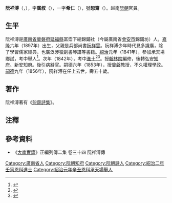 '''阮祥溥'''（{{vie|v='''Nguyễn Tường Phổ'''|hn=阮祥溥}}，{{bd|1807年||1856年||}}），字'''廣叔'''（{{vie|v='''Quảng Thúc'''|hn=廣叔}}），一字'''希仁'''（{{vie|v='''Hy Nhân'''|hn=希仁}}），號'''恕齋'''（{{vie|v='''Thứ Trai'''|hn=恕齋}}）。越南[[阮朝|阮朝]]官員。

==生平==
阮祥溥是[[廣南省|廣南省]][[奠磐府|奠磐府]][[延福縣|延福縣]]富霑下總錦鋪社（今屬廣南省[[會安市|會安市]]錦鋪坊）人，[[嘉隆|嘉隆]]六年（1897年）出生，父親是兵部尚書[[阮祥雲_(阮朝)|阮祥雲]]。阮祥溥少年時代見多識廣，除了學習儒家經典，也廣泛涉獵劍書琴譜等書籍。[[紹治|紹治]]元年（1841年），參加承天場鄉試，考中舉人<ref>{{Cite web |url=http://lib.nomfoundation.org/collection/1/volume/340/page/29 |title=《國朝鄉科錄》 |accessdate=2018-06-09 |archive-date=2018-06-12 |archive-url=https://web.archive.org/web/20180612143153/http://lib.nomfoundation.org/collection/1/volume/340/page/29 |dead-url=no }}</ref>。次年（1842年），考中[[進士|進士]]<ref>{{Cite web |url=http://hannom.nlv.gov.vn/hannom/cgi-bin/hannom?a=d&d=BNTwEHieahcNp1894.1.31 |title=《國朝科榜錄》 |accessdate=2018-06-09 |archive-date=2018-06-12 |archive-url=https://web.archive.org/web/20180612140108/http://hannom.nlv.gov.vn/hannom/cgi-bin/hannom?a=d&d=BNTwEHieahcNp1894.1.31 |dead-url=no }}</ref><ref>{{Cite web |url=http://www.hannom.org.vn/detail.asp?param=1225&Catid=562 |title=紹治二年進士題名碑 |accessdate=2018-06-09 |archive-date=2018-05-11 |archive-url=https://web.archive.org/web/20180511012842/http://www.hannom.org.vn/detail.asp?param=1225&Catid=562 |dead-url=no }}</ref>。授[[翰林院|翰林院]]編修，後轉弘安[[知府|知府]]、新安知府。後引病辭官。嗣德六年（1853年），授[[奠磐|奠磐]]教授，不久權理學政。[[嗣德|嗣德]]九年（1856年），阮祥溥在任上去世，壽五十歲。

==著作==
阮祥溥著有《[[恕齋詩集|恕齋詩集]]》。

==注釋==
{{reflist}}

==參考資料==
*《[[大南實錄|大南實錄]]》正編列傳二集 卷三十四 阮祥溥傳

{{绍治二年壬寅恩科庭试正副榜}}

[[Category:廣南省人|Category:廣南省人]]
[[Category:阮朝知府|Category:阮朝知府]]
[[Category:阮朝詩人|Category:阮朝詩人]]
[[Category:紹治二年壬寅恩科進士|Category:紹治二年壬寅恩科進士]]
[[Category:紹治元年辛丑恩科承天場舉人|Category:紹治元年辛丑恩科承天場舉人]]